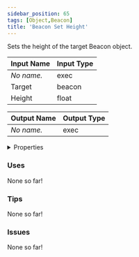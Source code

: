 ```yaml
---
sidebar_position: 65
tags: [Object,Beacon]
title: 'Beacon Set Height'
---
```


Sets the height of the target Beacon object.



<IChip uuid="a93f6c3f-232a-470a-9f01-f1b591200ad7"/>

| Input Name | Input Type |
|-----------|-----------|
| *No name.* | exec |
| Target | beacon |
| Height | float |

| Output Name | Output Type |
|-----------|-----------|
| *No name.* | exec |


<details>
  <summary>Properties</summary>
  <div>
    <div>
    <table>
      <thead>
        <tr>
          <th>Is beta required?</th>
          <th>No</th>
        </tr>
        <tr>
          <th>Is this chip a trolling risk?</th>
          <th>No</th>
        </tr>
        <tr>
          <th>Is this chip a role assignment risk?</th>
          <th>No</th>
        </tr>
        <tr>
          <th>Chip UUID</th>
          <th>a93f6c3f-232a-470a-9f01-f1b591200ad7</th>
        </tr>
        <tr>
          <th>Room availability</th>
          <th>Available everywhere</th>
        </tr>
      </thead>
    </table>
    </div>
  </div>
</details>

### Uses

None so far!

### Tips

None so far!

### Issues

None so far!